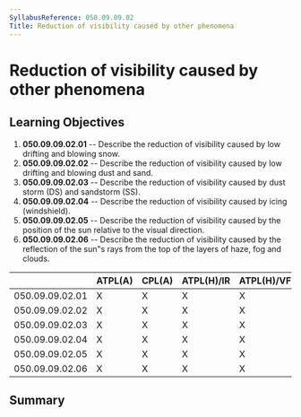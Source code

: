 ```yaml
---
SyllabusReference: 050.09.09.02
Title: Reduction of visibility caused by other phenomena
---
```


# Reduction of visibility caused by other phenomena

## Learning Objectives

1.  **050.09.09.02.01** -- Describe the reduction of visibility caused by low
    drifting and blowing snow.
2.  **050.09.09.02.02** -- Describe the reduction of visibility caused by low
    drifting and blowing dust and sand.
3.  **050.09.09.02.03** -- Describe the reduction of visibility caused by dust
    storm (DS) and sandstorm (SS).
4.  **050.09.09.02.04** -- Describe the reduction of visibility caused by icing
    (windshield).
5.  **050.09.09.02.05** -- Describe the reduction of visibility caused by the
    position of the sun relative to the visual direction.
6.  **050.09.09.02.06** -- Describe the reduction of visibility caused by the
    reflection of the sun"s rays from the top of the layers of haze, fog and
    clouds.

|                 | ATPL(A) | CPL(A) | ATPL(H)/IR | ATPL(H)/VFR | CPL(H) | IR  | CBIR(A) |
| --------------- | ------- | ------ | ---------- | ----------- | ------ | --- | ------- |
| 050.09.09.02.01 | X       | X      | X          | X           | X      | X   | X       |
| 050.09.09.02.02 | X       | X      | X          | X           | X      |     |         |
| 050.09.09.02.03 | X       | X      | X          | X           | X      |     |         |
| 050.09.09.02.04 | X       | X      | X          | X           | X      | X   | X       |
| 050.09.09.02.05 | X       | X      | X          | X           | X      | X   | X       |
| 050.09.09.02.06 | X       | X      | X          | X           | X      | X   | X       |

## Summary
